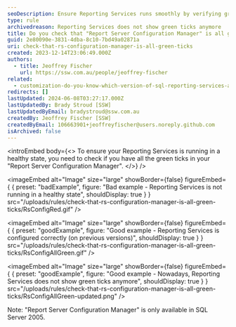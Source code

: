 ```yaml
---
seoDescription: Ensure Reporting Services runs smoothly by verifying green ticks in Report Server Configuration Manager.
type: rule
archivedreason: Reporting Services does not show green ticks anymore
title: Do you check that "Report Server Configuration Manager" is all green ticks?
guid: 2e80090e-3831-4dba-8c10-7bd49a02871a
uri: check-that-rs-configuration-manager-is-all-green-ticks
created: 2023-12-14T23:06:49.000Z
authors:
  - title: Jeoffrey Fischer
    url: https://ssw.com.au/people/jeoffrey-fischer
related:
  - customization-do-you-know-which-version-of-sql-reporting-services-and-visual-studio-you-are-using
redirects: []
lastUpdated: 2024-06-08T03:27:17.000Z
lastUpdatedBy: Brady Stroud [SSW]
lastUpdatedByEmail: bradystroud@ssw.com.au
createdBy: Jeoffrey Fischer [SSW]
createdByEmail: 106663901+jeoffreyfischer@users.noreply.github.com
isArchived: false
---
```


<introEmbed
  body={<>
To ensure your Reporting Services is running in a healthy state, you need to check if you have all the green ticks in your "Report Server Configuration Manager".
  </>}
/>

<imageEmbed
  alt="Image"
  size="large"
  showBorder={false}
  figureEmbed={ {
    preset: "badExample",
    figure: "Bad example - Reporting Services is not running in a healthy state",
    shouldDisplay: true
  } }
  src="/uploads/rules/check-that-rs-configuration-manager-is-all-green-ticks/RsConfigRed.gif"
/>


<imageEmbed
  alt="Image"
  size="large"
  showBorder={false}
  figureEmbed={ {
    preset: "goodExample",
    figure: "Good example - Reporting Services is configured correctly (on previous versions)",
    shouldDisplay: true
  } }
  src="/uploads/rules/check-that-rs-configuration-manager-is-all-green-ticks/RsConfigAllGreen.gif"
/>


<imageEmbed
  alt="Image"
  size="large"
  showBorder={false}
  figureEmbed={ {
    preset: "goodExample",
    figure: "Good example - Nowadays, Reporting Services does not show green ticks anymore",
    shouldDisplay: true
  } }
  src="/uploads/rules/check-that-rs-configuration-manager-is-all-green-ticks/RsConfigAllGreen-updated.png"
/>


Note: "Report Server Configuration Manager" is only available in SQL Server 2005.
